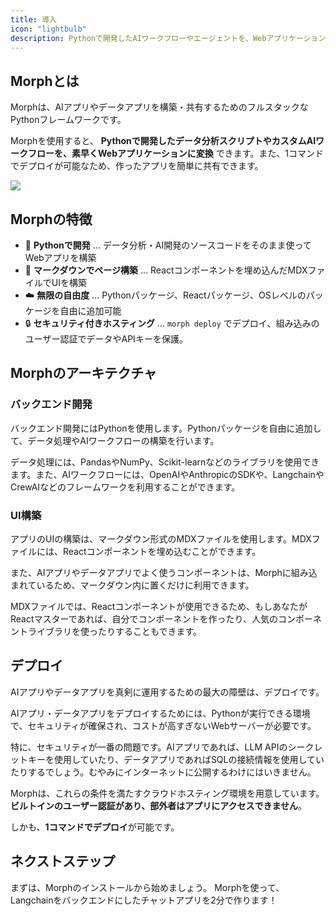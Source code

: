 ```yaml
---
title: 導入
icon: "lightbulb"
description: Pythonで開発したAIワークフローやエージェントを、Webアプリケーションに変換
---
```


## Morphとは

Morphは、AIアプリやデータアプリを構築・共有するためのフルスタックなPythonフレームワークです。

Morphを使用すると、 **Pythonで開発したデータ分析スクリプトやカスタムAIワークフローを、素早くWebアプリケーションに変換** できます。また、1コマンドでデプロイが可能なため、作ったアプリを簡単に共有できます。

<Frame>
  <img src='https://www.morph-data.io/_next/image?url=%2Fassets%2Fv0.1.0%2Foverview.jpg&w=1920&q=75' />
</Frame>

## Morphの特徴

- 🐍 **Pythonで開発** ... データ分析・AI開発のソースコードをそのまま使ってWebアプリを構築
- 🎨 **マークダウンでページ構築** ... Reactコンポーネントを埋め込んだMDXファイルでUIを構築
- ☁️ **無限の自由度** ... Pythonパッケージ、Reactパッケージ、OSレベルのパッケージを自由に追加可能
- 🔒 **セキュリティ付きホスティング** ... `morph deploy` でデプロイ、組み込みのユーザー認証でデータやAPIキーを保護。

## Morphのアーキテクチャ

### バックエンド開発

バックエンド開発にはPythonを使用します。Pythonパッケージを自由に追加して、データ処理やAIワークフローの構築を行います。

データ処理には、PandasやNumPy、Scikit-learnなどのライブラリを使用できます。また、AIワークフローには、OpenAIやAnthropicのSDKや、LangchainやCrewAIなどのフレームワークを利用することができます。

### UI構築

アプリのUIの構築は、マークダウン形式のMDXファイルを使用します。MDXファイルには、Reactコンポーネントを埋め込むことができます。

また、AIアプリやデータアプリでよく使うコンポーネントは、Morphに組み込まれているため、マークダウン内に置くだけに利用できます。

MDXファイルでは、Reactコンポーネントが使用できるため、もしあなたがReactマスターであれば、自分でコンポーネントを作ったり、人気のコンポーネントライブラリを使ったりすることもできます。


## デプロイ

AIアプリやデータアプリを真剣に運用するための最大の障壁は、デプロイです。

AIアプリ・データアプリをデプロイするためには、Pythonが実行できる環境で、セキュリティが確保され、コストが高すぎないWebサーバーが必要です。

特に、セキュリティが一番の問題です。AIアプリであれば、LLM APIのシークレットキーを使用していたり、データアプリであればSQLの接続情報を使用していたりするでしょう。むやみにインターネットに公開するわけにはいきません。

Morphは、これらの条件を満たすクラウドホスティング環境を用意しています。**ビルトインのユーザー認証があり、部外者はアプリにアクセスできません**。

しかも、**1コマンドでデプロイ**が可能です。


## ネクストステップ

<Card title="インストール" icon="wrench" href="/ja/getting-started/installation">
  まずは、Morphのインストールから始めましょう。
</Card>

<Card title="クイックスタート" icon="rocket" href="/ja/getting-started/quickstart">
  Morphを使って、Langchainをバックエンドにしたチャットアプリを2分で作ります！
</Card>